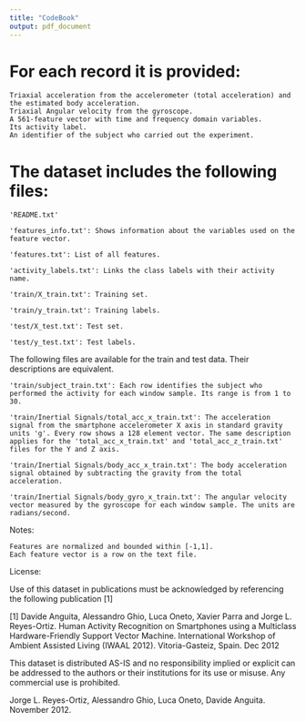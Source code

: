```yaml
---
title: "CodeBook"
output: pdf_document
---
```


# For each record it is provided:

    Triaxial acceleration from the accelerometer (total acceleration) and the estimated body acceleration.
    Triaxial Angular velocity from the gyroscope.
    A 561-feature vector with time and frequency domain variables.
    Its activity label.
    An identifier of the subject who carried out the experiment.

# The dataset includes the following files:

    'README.txt'

    'features_info.txt': Shows information about the variables used on the feature vector.

    'features.txt': List of all features.

    'activity_labels.txt': Links the class labels with their activity name.

    'train/X_train.txt': Training set.

    'train/y_train.txt': Training labels.

    'test/X_test.txt': Test set.

    'test/y_test.txt': Test labels.

The following files are available for the train and test data. Their descriptions are equivalent.

    'train/subject_train.txt': Each row identifies the subject who performed the activity for each window sample. Its range is from 1 to 30.

    'train/Inertial Signals/total_acc_x_train.txt': The acceleration signal from the smartphone accelerometer X axis in standard gravity units 'g'. Every row shows a 128 element vector. The same description applies for the 'total_acc_x_train.txt' and 'total_acc_z_train.txt' files for the Y and Z axis.

    'train/Inertial Signals/body_acc_x_train.txt': The body acceleration signal obtained by subtracting the gravity from the total acceleration.

    'train/Inertial Signals/body_gyro_x_train.txt': The angular velocity vector measured by the gyroscope for each window sample. The units are radians/second.

Notes:

    Features are normalized and bounded within [-1,1].
    Each feature vector is a row on the text file.

License:

Use of this dataset in publications must be acknowledged by referencing the following publication [1]

[1] Davide Anguita, Alessandro Ghio, Luca Oneto, Xavier Parra and Jorge L. Reyes-Ortiz. Human Activity Recognition on Smartphones using a Multiclass Hardware-Friendly Support Vector Machine. International Workshop of Ambient Assisted Living (IWAAL 2012). Vitoria-Gasteiz, Spain. Dec 2012

This dataset is distributed AS-IS and no responsibility implied or explicit can be addressed to the authors or their institutions for its use or misuse. Any commercial use is prohibited.

Jorge L. Reyes-Ortiz, Alessandro Ghio, Luca Oneto, Davide Anguita. November 2012.